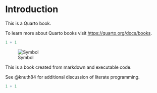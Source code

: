 # Introduction

This is a Quarto book.

To learn more about Quarto books visit <https://quarto.org/docs/books>.

```r
1 + 1
```

![Symbol](figures/cover.png)

This is a book created from markdown and executable code.

See @knuth84 for additional discussion of literate programming.

```r
1 + 1
```


